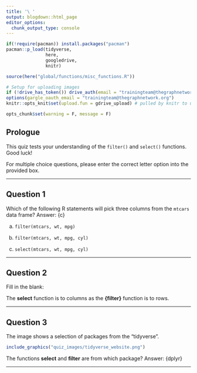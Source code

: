 ```yaml
---
title: '\ '
output: blogdown::html_page
editor_options:
  chunk_output_type: console
---
```


```r
if(!require(pacman)) install.packages("pacman")
pacman::p_load(tidyverse, 
               here,
               googledrive,
               knitr)

source(here("global/functions/misc_functions.R"))

# Setup for uploading images
if (!drive_has_token()) drive_auth(email = "trainingteam@thegraphnetwork.org")
options(gargle_oauth_email = "trainingteam@thegraphnetwork.org")
knitr::opts_knit$set(upload.fun = gdrive_upload) # pulled by knitr to upload image

opts_chunk$set(warning = F, message = F)
```

## Prologue

This quiz tests your understanding of the `filter()` and `select()` functions. Good luck!

For multiple choice questions, please enter the correct letter option into the provided box.

------------------------------------------------------------------------


## Question 1

Which of the following R statements will pick three columns from the `mtcars` data frame? Answer: {c}

a.  `filter(mtcars, wt, mpg)`

b.  `filter(mtcars, wt, mpg, cyl)`

c.  `select(mtcars, wt, mpg, cyl)`

------------------------------------------------------------------------


## Question 2

Fill in the blank:

The **select** function is to columns as the **{filter}** function is to rows.

------------------------------------------------------------------------


## Question 3

The image shows a selection of packages from the "tidyverse".


```r
include_graphics("quiz_images/tidyverse_website.png")
```

The functions **select** and **filter** are from which package? Answer: {dplyr}

------------------------------------------------------------------------


